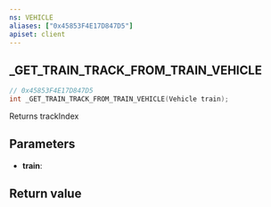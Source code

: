```yaml
---
ns: VEHICLE
aliases: ["0x45853F4E17D847D5"]
apiset: client
---
```

## _GET_TRAIN_TRACK_FROM_TRAIN_VEHICLE

```c
// 0x45853F4E17D847D5
int _GET_TRAIN_TRACK_FROM_TRAIN_VEHICLE(Vehicle train);
```

Returns trackIndex

## Parameters
* **train**:

## Return value